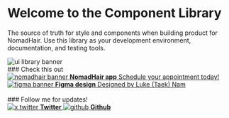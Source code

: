 
<Meta title="Getting Started/Introduction" />

<style>
  {`
  .link-list {
    display: grid;
    grid-template-column: 1fr;
    gap: 1rem;
  }
  .link-item {
    padding: 1rem;
    display: flex;
    align-items: center;
    gap: 0.5rem;
    border: 1px solid #f3f3f6;
    border-radius: 0.5rem;
    transition: box-shadow 250ms ease, border-color 250ms ease, transform 250ms ease-in-out;
    color: #555555;
  }
  .link-item:hover, .link-item:active {
    border-color: #cfcfd6;
    box-shadow: 5px 10px 20px #f3f3f6;
    transform: translateY(-0.25rem);
  }
  .link-item strong {
    display: block;
  }
  .link-item img {
    border-radius: 0.5rem;
  }

  @media(min-width: 768px) {
    .link-list {
      grid-template-columns: 1fr 1fr;

    }
  }
`}
</style>

# Welcome to the Component Library

The source of truth for style and components when building product for NomadHair.
Use this library as your development environment, documentation, and testing tools.

<img src="/ui-library-banner.png" alt="ui library banner" />

<br />
### Check this out
<br />
<div className="link-list">
  <a className="link-item" href="https://www.nomadhair.co" target="_blank">
    <img src="/nomadhair-banner.png" width={128} alt="nomadhair banner" />
    <span>
      <strong>NomadHair app</strong>
      Schedule your appointment today!
    </span>
  </a>
  <a
    className="link-item"
    href="https://www.figma.com/design/cURR8cW2EUkTgpHLf5RiVW/NomadHair?node-id=1506-3194&t=t05Bq0jbqZLCBvss-1"
    target="_blank"
  >
    <img src="/figma-banner.png" width={128} alt="figma banner" />
    <span>
      <strong>Figma design</strong>
      Designed by Luke (Taek) Nam
    </span>
  </a>
</div>

<br />
### Follow me for updates!
<br />

<div className="link-list">
  <a className="link-item" href="https://x.com/luketbnam" target="_blank">
    <img src="/x-twitter.svg" width={48} alt="x twitter" />
    <span>
      <strong>Twitter</strong>
    </span>
  </a>
  <a
    className="link-item"
    href="https://github.com/tnamdevnote/nomadhair"
    target="_blank"
  >
    <img src="/github.svg" width={48} alt="github" />
    <span>
      <strong>Github</strong>
    </span>
  </a>
</div>
